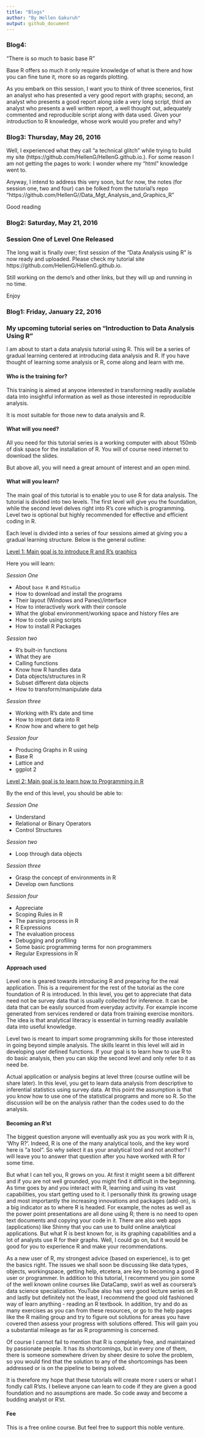 ```yaml
---
title: "Blogs"
author: "By Hellen Gakuruh"
output: github_document
---
```


### Blog4:

"There is so much to basic base R"

Base R offers so much it only require knowledge of what is there and how you can fine tune it, more so as regards plotting.

As you embark on this session, I want you to think of three scenerios, first an analyst who has presented a very good report with graphs; second, an analyst who presents a good report along side a very long script, third an analyst who presents a well written report, a well thought out, adequately commented and reproducible script along with data used. Given your introduction to R knowledge, whose work would you prefer and why?  


### Blog3: Thursday, May 26, 2016

Well, I experienced what they call "a technical glitch" while trying to build my site (https://github.com/HellenG/HellenG.github.io.). For some reason I am not getting the pages to work: I wonder where my "html" knowledge went to.

Anyway, I intend to address this very soon, but for now, the notes (for session one, two and four) can be folked from the tutorial's repo "https://github.com/HellenG//Data_Mgt_Analysis_and_Graphics_R"

Good reading



### Blog2: Saturday, May 21, 2016

### Session One of Level One Released

The long wait is finally over; first session of the "Data Analysis using R" is now ready and uploaded. Please check my tutorial site https://github.com/HellenG/HellenG.github.io.

Still working on the demo's and other links, but they will up and running in no time.

Enjoy


### Blog1: Friday, January 22, 2016

<h3 id="Title"> My upcoming tutorial series on "Introduction to Data Analysis Using R"</h3>

I am about to start a data analysis tutorial using R. This will be a series of gradual learning centered at introducing data analysis and R. If you have thought of learning some analysis or R, come along and learn with me. 

<h4> Who is the training for?</h4>

This training is aimed at anyone interested in transforming readily available data into insightful information as well as those interested in reproducible analysis.

It is most suitable for those new to data analysis and R. 

<h4> What will you need?</h4>

All you need for this tutorial series is a working computer with about 150mb of disk space for the installation of R. You will of course need internet to download the slides.

But above all, you will need a great amount of interest and an open mind.

<h4> What will you learn?</h4>

The main goal of this tutorial is to enable you to use R for data analysis. The tutorial is divided into two levels. The first level will give you the foundation, while the second level delves right into R's core which is programming. Level two is optional but highly recommended for effective and efficient coding in R. 

Each level is divided into a series of four sessions aimed at giving you a gradual learning structure. Below is the general outline: 

<u> Level 1: Main goal is to introduce R and R's graphics</u>

Here you will learn:

*Session One*

*	About `base R` and `RStudio` 
  +	How to download and install the programs
  +	Their layout (Windows and Panes)/interface
  +	How to interactively work with their console
  +	What the global environment/working space and history files are
  +	How to code using scripts
  +	How to install R Packages

*Session two*

*	R's built-in functions
  +	What they are
  +	Calling functions
*	Know how R handles data
*	Data objects/structures in R
*	Subset different data objects
*	How to transform/manipulate data

*Session three*

*	Working with R's date and time
*	How to import data into R 
*	Know how and where to get help

*Session four*

*	Producing Graphs in R using 
  +	Base R
  +	Lattice and 
  +	ggplot 2

<u>Level 2: Main goal is to learn how to Programming in R</u>

By the end of this level, you should be able to:

*Session One*

*	Understand 
  +	Relational or Binary Operators
  +	Control Structures

*Session two*

*	Loop through data objects

*Session three*

*	Grasp the concept of environments in R
*	Develop own functions

*Session four*

*	Appreciate
  +	Scoping Rules in R
  +	The parsing process in R
  +	R Expressions
  +	The evaluation process
  +	Debugging and profiling
  +	Some basic programming terms for non programmers
  +	Regular Expressions in R

<h4> Approach used</h4>

Level one is geared towards introducing R and preparing for the real application. This is a requirement for the rest of the tutorial as the core foundation of R is introduced. In this level, you get to appreciate that data need not be survey data that is usually collected for inference. It can be data that can be easily sourced from everyday activity. For example income generated from services rendered or data from training exercise monitors. The idea is that analytical literacy is essential in turning readily available data into useful knowledge.

Level two is meant to impart some programming skills for those interested in going beyond simple analysis. The skills learnt in this level will aid in developing user defined functions. If your goal is to learn how to use R to do basic analysis, then you can skip the second level and only refer to it as need be.

Actual application or analysis begins at level three (course outline will be share later). In this level, you get to learn data analysis from descriptive to inferential statistics using survey data. At this point the assumption is that you know how to use one of the statistical programs and more so R. So the discussion will be on the analysis rather than the codes used to do the analysis.   

<h4> Becoming an R'st</h4>

The biggest question anyone will eventually ask you as you work with R is, 'Why R?'. Indeed, R is one of the many analytical tools, and the key word here is "a tool". So why select it as your analytical tool and not another? I will leave you to answer that question after you have worked with R for some time.

But what I can tell you, R grows on you. At first it might seem a bit different and if you are not well grounded, you might find it difficult in the beginning. As time goes by and you interact with R, learning and using its vast capabilities, you start getting used to it. I personally think its growing usage and most importantly the increasing innovations and packages (add-on), is a big indicator as to where R is headed. For example, the notes as well as the power point presentations are all done using R; there is no need to open text documents and copying your code in it. There are also web apps (applications) like Shinny that you can use to build online analytical applications. But what R is best known for, is its graphing capabilities and a lot of analysts use R for their graphs. Well, I could go on, but it would be good for you to experience R and make your recommendations.

As a new user of R, my strongest advice (based on experience), is to get the basics right. The issues we shall soon be discussing like data types, objects, workingspace, getting help, etcetera, are key to becoming a good R user or programmer. In addition to this tutorial, I recommend you join some of the well known online courses like DataCamp, swirl as well as coursera's data science specialization. YouTube also has very good lecture series on R and lastly but definitely not the least, I recommend the good old fashioned way of learn anything - reading an R textbook. In addition, try and do as many exercises as you can from these resources, or go to the help pages like the R mailing group and try to figure out solutions for areas you have covered then assess your progress with solutions offered. This will gain you a substantial mileage as far as R programming is concerned.

Of course I cannot fail to mention that R is completely free, and maintained by passionate people. It has its shortcomings, but in every one of them, there is someone somewhere driven by sheer desire to solve the problem, so you would find that the solution to any of the shortcomings has been addressed or is on the pipeline to being solved.

It is therefore my hope that these tutorials will create more r users or what I fondly call R'sts. I believe anyone can learn to code if they are given a good foundation and no assumptions are made. So code away and become a budding analyst or R'st.

<h4>Fee</h4>

This is a free online course. But feel free to support this noble venture.
